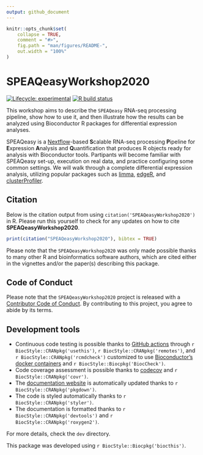 ```yaml
---
output: github_document
---
```


<!-- README.md is generated from README.Rmd. Please edit that file -->

```r
knitr::opts_chunk$set(
    collapse = TRUE,
    comment = "#>",
    fig.path = "man/figures/README-",
    out.width = "100%"
)
```

# SPEAQeasyWorkshop2020

<!-- badges: start -->
[![Lifecycle: experimental](https://img.shields.io/badge/lifecycle-experimental-orange.svg)](https://www.tidyverse.org/lifecycle/#experimental)
[![R build status](https://github.com/LieberInstitute/SPEAQeasyWorkshop2020/actions/workflows/check-bioc.yml/badge.svg)](https://github.com/LieberInstitute/SPEAQeasyWorkshop2020/actions/workflows/check-bioc.yml)
<!-- badges: end -->

This workshop aims to describe the `SPEAQeasy` RNA-seq processing pipeline, show how to use it, and then illustrate how the results can be analyzed using Bioconductor R packages for differential expression analyses.

SPEAQeasy is a [Nextflow](https://www.nextflow.io/)-based **S**calable RNA-seq processing **P**ipeline for **E**xpression **A**nalysis and **Q**uantification that produces R objects ready for analysis with Bioconductor tools. Partipants will become familiar with SPEAQeasy set-up, execution on real data, and practice configuring some common settings. We will walk through a complete differential expression analysis, utilizing popular packages such as [limma](https://www.bioconductor.org/packages/limma), [edgeR](http://bioconductor.org/packages/edgeR), and [clusterProfiler](https://bioconductor.org/packages/clusterProfiler).

## Citation

Below is the citation output from using `citation('SPEAQeasyWorkshop2020')` in R. Please
run this yourself to check for any updates on how to cite __SPEAQeasyWorkshop2020__.

```r
print(citation("SPEAQeasyWorkshop2020"), bibtex = TRUE)
```

Please note that the `SPEAQeasyWorkshop2020` was only made possible thanks to many other R and bioinformatics software authors, which are cited either in the vignettes and/or the paper(s) describing this package.

## Code of Conduct

Please note that the `SPEAQeasyWorkshop2020` project is released with a [Contributor Code of Conduct](https://contributor-covenant.org/version/2/0/CODE_OF_CONDUCT.html). By contributing to this project, you agree to abide by its terms.

## Development tools

* Continuous code testing is possible thanks to [GitHub actions](https://www.tidyverse.org/blog/2020/04/usethis-1-6-0/)  through `r BiocStyle::CRANpkg('usethis')`, `r BiocStyle::CRANpkg('remotes')`, and `r BiocStyle::CRANpkg('rcmdcheck')` customized to use [Bioconductor's docker containers](https://www.bioconductor.org/help/docker/) and `r BiocStyle::Biocpkg('BiocCheck')`.
* Code coverage assessment is possible thanks to [codecov](https://codecov.io/gh) and `r BiocStyle::CRANpkg('covr')`.
* The [documentation website](http://LieberInstitute.github.io/SPEAQeasyWorkshop2020) is automatically updated thanks to `r BiocStyle::CRANpkg('pkgdown')`.
* The code is styled automatically thanks to `r BiocStyle::CRANpkg('styler')`.
* The documentation is formatted thanks to `r BiocStyle::CRANpkg('devtools')` and `r BiocStyle::CRANpkg('roxygen2')`.

For more details, check the `dev` directory.

This package was developed using `r BiocStyle::Biocpkg('biocthis')`.


